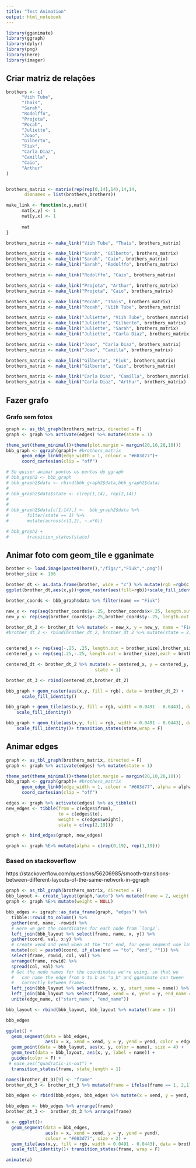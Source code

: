 ```yaml
---
title: "Test Animation"
output: html_notebook
---
```



```r
library(gganimate)
library(ggraph)
library(dplyr)
library(png)
library(here)
library(imager)
```

## Criar matriz de relações
```r
brothers <- c(
      "Viih Tube",
      "Thais",
      "Sarah",
      "Rodolffo",
      "Projota",
      "Pocah",
      "Juliette",
      "Joao",
      "Gilberto",
      "Fiuk",
      "Carla Diaz",
      "Camilla",
      "Caio",
      "Arthur"
)


brothers_matrix <- matrix(rep(rep(0,14),14),14,14,
       dimnames = list(brothers,brothers))
```

```r
make_link <- function(x,y,mat){
      mat[x,y] <- 1
      mat[y,x] <- 1
      
      mat
}

brothers_matrix <- make_link("Viih Tube", "Thais", brothers_matrix)

brothers_matrix <- make_link("Sarah", "Gilberto", brothers_matrix)
brothers_matrix <- make_link("Sarah", "Caio", brothers_matrix)
brothers_matrix <- make_link("Sarah", "Rodolffo", brothers_matrix)

brothers_matrix <- make_link("Rodolffo", "Caio", brothers_matrix)

brothers_matrix <- make_link("Projota", "Arthur", brothers_matrix)
brothers_matrix <- make_link("Projota", "Caio", brothers_matrix)

brothers_matrix <- make_link("Pocah", "Thais", brothers_matrix)
brothers_matrix <- make_link("Pocah", "Viih Tube", brothers_matrix)

brothers_matrix <- make_link("Juliette", "Viih Tube", brothers_matrix)
brothers_matrix <- make_link("Juliette", "Gilberto", brothers_matrix)
brothers_matrix <- make_link("Juliette", "Sarah", brothers_matrix)
brothers_matrix <- make_link("Juliette", "Carla Diaz", brothers_matrix)

brothers_matrix <- make_link("Joao", "Carla Diaz", brothers_matrix)
brothers_matrix <- make_link("Joao", "Camilla", brothers_matrix)

brothers_matrix <- make_link("Gilberto", "Fiuk", brothers_matrix)
brothers_matrix <- make_link("Gilberto", "Caio", brothers_matrix)

brothers_matrix <- make_link("Carla Diaz", "Camilla", brothers_matrix)
brothers_matrix <- make_link("Carla Diaz", "Arthur", brothers_matrix)


```

## Fazer grafo
### Grafo sem fotos
```r

graph <- as_tbl_graph(brothers_matrix, directed = F)
graph <- graph %>% activate(edges) %>% mutate(state = 1)

theme_set(theme_minimal()+theme(plot.margin = margin(20,10,20,10)))
bbb_graph <- ggraph(graph)+ #brothers_matrix
      geom_edge_link0(edge_width = 1, colour = "#603d77")+
      coord_cartesian(clip = "off")
```


```r
# Se quiser animar pontos os pontos do ggraph
# bbb_graph2 <- bbb_graph
# bbb_graph2$data <- rbind(bbb_graph2$data,bbb_graph2$data)      
# 
# bbb_graph2$data$state <- c(rep(1,14), rep(2,14))
# 
# 
# bbb_graph2$data[c(1:14),] <-  bbb_graph2$data %>% 
#       filter(state == 1) %>% 
#       mutate(across(c(1,2), ~.x*0))
```

```r
# bbb_graph2 + 
#       transition_states(state)
```

## Animar foto com geom_tile e gganimate
```r
brother <- load.image(paste0(here(),"/figs/","Fiuk",".png"))
brother_size <- 106
```

```r
brother_dt <- as.data.frame(brother, wide = "c") %>% mutate(rgb =rgb(c.1,c.2,c.3))
ggplot(brother_dt,aes(x,y))+geom_raster(aes(fill=rgb))+scale_fill_identity()+scale_y_reverse()
```

```r
brother_coords <- bbb_graph$data %>% filter(name == "Fiuk")

new_x <- rep(seq(brother_coords$x-.25, brother_coords$x+.25, length.out = brother_size),brother_size)
new_y <- rep(seq(brother_coords$y+.25,brother_coords$y-.25, length.out = brother_size),each = brother_size)

brother_dt_2 <- brother_dt %>% mutate(x = new_x, y = new_y, name = "Fiuk", state = 2)
#brother_dt_2 <- rbind(brother_dt_2, brother_dt_2 %>% mutate(state = 2))


centered_x <- rep(seq(-.25, .25, length.out = brother_size),brother_size)
centered_y <- rep(seq(.25,-.25, length.out = brother_size),each = brother_size)

centered_dt <- brother_dt_2 %>% mutate(x = centered_x, y = centered_y,
                                  state = 1)

brother_dt_3 <- rbind(centered_dt,brother_dt_2)
```

```r
bbb_graph + geom_raster(aes(x,y, fill = rgb), data = brother_dt_2) +
      scale_fill_identity()
```

```r
bbb_graph + geom_tile(aes(x,y, fill = rgb, width = 0.0491 - 0.0443), data = brother_dt_3) +
    scale_fill_identity()
```

```r
bbb_graph + geom_tile(aes(x,y, fill = rgb, width = 0.0491 - 0.0443), data = brother_dt_3) +
    scale_fill_identity()+ transition_states(state,wrap = F)
```

## Animar edges
```r
graph <- as_tbl_graph(brothers_matrix, directed = F)
graph <- graph %>% activate(edges) %>% mutate(state = 1)

theme_set(theme_minimal()+theme(plot.margin = margin(20,10,20,10)))
bbb_graph <- ggraph(graph)+ #brothers_matrix
      geom_edge_link0(edge_width = 1, colour = "#603d77", alpha = alpha)+
      coord_cartesian(clip = "off")
```

```r
edges <- graph %>% activate(edges) %>% as_tibble()
new_edges <- tibble(from = c(edges$from),
                    to = c(edges$to),
                    weight = c(edges$weight),
                    state = c(rep(2,19)))

graph <- bind_edges(graph, new_edges)

graph <- graph %E>% mutate(alpha = c(rep(0,19), rep(1,19)))  
```

### Based on stackoverflow
https://stackoverflow.com/questions/56206985/smooth-transitions-between-different-layouts-of-the-same-network-in-ggraph
```r
graph <- as_tbl_graph(brothers_matrix, directed = F)
bbb_layout <- create_layout(graph,"auto") %>% mutate(frame = 2, weight = NULL)
graph <- graph %E>% mutate(weight = NULL)

bbb_edges <- igraph::as_data_frame(graph, "edges") %>% 
  tibble::rowid_to_column() %>%
  gather(end, name, -rowid) %>%
  # Here we get the coordinates for each node from `long2`.
  left_join(bbb_layout %>% select(frame, name, x, y)) %>% 
  gather(coord, val, x:y) %>%
  # create xend and yend when at the "to" end, for geom_segment use later
  mutate(col = paste0(coord, if_else(end == "to", "end", ""))) %>%
  select(frame, rowid, col, val) %>%
  arrange(frame, rowid) %>%
  spread(col, val) %>%
  # Get the node names for the coordinates we're using, so that we
  #   can name the edge from a to b as "a_b" and gganimate can tween
  #   correctly between frames. 
  left_join(bbb_layout %>% select(frame, x, y, start_name = name)) %>%
  left_join(bbb_layout %>% select(frame, xend = x, yend = y, end_name = name)) %>%
  unite(edge_name, c("start_name", "end_name"))

bbb_layout <- rbind(bbb_layout, bbb_layout %>% mutate(frame = 1))

bbb_edges 
```

```r
ggplot() +
  geom_segment(data = bbb_edges, 
               aes(x = x, xend = xend, y = y, yend = yend, color = edge_name)) +
  geom_point(data = bbb_layout, aes(x, y, color = name), size = 4) +
  geom_text(data = bbb_layout, aes(x, y, label = name)) +
  guides(color = F) +
 # ease_aes("quadratic-in-out") +
  transition_states(frame, state_length = 1)
```

```r
names(brother_dt_3)[9] <- "frame"
brother_dt_3 <- brother_dt_3 %>% mutate(frame = ifelse(frame == 1, 2,1))

bbb_edges <- rbind(bbb_edges, bbb_edges %>% mutate(x = xend, y = yend, frame = 1))

bbb_edges <- bbb_edges %>% arrange(frame)
brother_dt_3 <-  brother_dt_3 %>% arrange(frame)

a <- ggplot()+
  geom_segment(data = bbb_edges, 
               aes(x = x, xend = xend, y = y, yend = yend),
               colour = "#603d77", size = 2) +
  geom_tile(aes(x,y, fill = rgb, width = 0.0491 - 0.0443), data = brother_dt_3) +
  scale_fill_identity()+ transition_states(frame, wrap = F)

animate(a)
```

